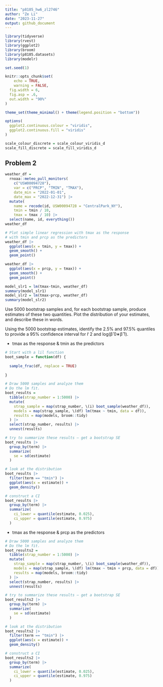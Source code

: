 ```yaml
---
title: "p8105_hw6_zl2746"
author: "Ze Li"
date: "2023-11-27"
output: github_document
---
```


```r
library(tidyverse)
library(rvest)
library(ggplot2)
library(broom)
library(p8105.datasets)
library(modelr)

set.seed(1)

knitr::opts_chunk$set(
	echo = TRUE,
	warning = FALSE,
  fig.width = 6,
  fig.asp = .6,
  out.width = "90%"
)

theme_set(theme_minimal() + theme(legend.position = "bottom"))

options(
  ggplot2.continuous.colour = "viridis",
  ggplot2.continuous.fill = "viridis"
)

scale_colour_discrete = scale_colour_viridis_d
scale_fill_discrete = scale_fill_viridis_d
```

## Problem 2

```r
weather_df = 
  rnoaa::meteo_pull_monitors(
    c("USW00094728"),
    var = c("PRCP", "TMIN", "TMAX"), 
    date_min = "2022-01-01",
    date_max = "2022-12-31") |>
  mutate(
    name = recode(id, USW00094728 = "CentralPark_NY"),
    tmin = tmin / 10,
    tmax = tmax / 10) |>
  select(name, id, everything())
weather_df
```

```r
# Plot simple linear regression with tmax as the response 
# with tmin and prcp as the predictors
weather_df |> 
  ggplot(aes(x = tmin, y = tmax)) + 
  geom_smooth() +
  geom_point()

weather_df |> 
  ggplot(aes(x = prcp, y = tmax)) + 
  geom_smooth() +
  geom_point()
```


```r
model_slr1 = lm(tmax~tmin, weather_df)
summary(model_slr1)
model_slr2 = lm(tmax~prcp, weather_df)
summary(model_slr2)
```


Use 5000 bootstrap samples and, for each bootstrap sample, produce estimates of these two quantities. Plot the distribution of your estimates, and describe these in words.

Using the 5000 bootstrap estimates, identify the 2.5% and 97.5% quantiles to provide a 95% confidence interval for r̂ 2 and log(β̂ 0∗β̂ 1). 

* tmax as the response & tmin as the predictors

```r
# Start with a lil function
boot_sample = function(df) {
  
  sample_frac(df, replace = TRUE)
  
}

# Draw 5000 samples and analyze them
# Do the lm fit.
boot_results = 
  tibble(strap_number = 1:5000) |> 
  mutate(
    strap_sample = map(strap_number, \(i) boot_sample(weather_df)),
    models = map(strap_sample, \(df) lm(tmax ~ tmin, data = df)),
    results = map(models, broom::tidy)
  ) |> 
  select(strap_number, results) |> 
  unnest(results)

# try to summarize these results – get a bootstrap SE
boot_results |> 
  group_by(term) |> 
  summarize(
    se = sd(estimate)
  )

# look at the distribution
boot_results |> 
  filter(term == "tmin") |> 
  ggplot(aes(x = estimate)) + 
  geom_density()

# construct a CI
boot_results |> 
  group_by(term) |> 
  summarize(
    ci_lower = quantile(estimate, 0.025),
    ci_upper = quantile(estimate, 0.975)
  )
```

* tmax as the response & prcp as the predictors

```r
# Draw 5000 samples and analyze them
# Do the lm fit.
boot_results2 = 
  tibble(strap_number = 1:5000) |> 
  mutate(
    strap_sample = map(strap_number, \(i) boot_sample(weather_df)),
    models = map(strap_sample, \(df) lm(tmax ~ tmin + prcp, data = df)),
    results = map(models, broom::tidy)
  ) |> 
  select(strap_number, results) |> 
  unnest(results)

# try to summarize these results – get a bootstrap SE
boot_results2 |> 
  group_by(term) |> 
  summarize(
    se = sd(estimate)
  )

# look at the distribution
boot_results2 |> 
  filter(term == "tmin") |> 
  ggplot(aes(x = estimate)) + 
  geom_density()

# construct a CI
boot_results2 |> 
  group_by(term) |> 
  summarize(
    ci_lower = quantile(estimate, 0.025),
    ci_upper = quantile(estimate, 0.975)
  )
```

